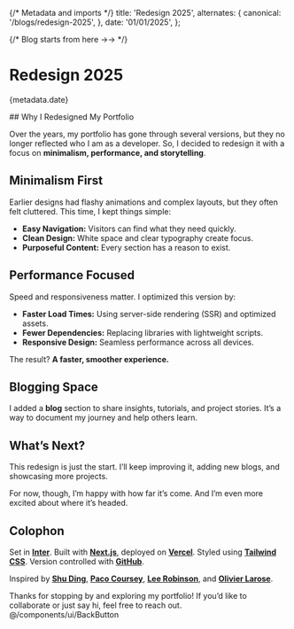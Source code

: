 {/* Metadata and imports */}
title: 'Redesign 2025',
alternates: {
canonical: '/blogs/redesign-2025',
},
date: '01/01/2025',
};

<BackButton />

{/* Blog starts from here ->-> */}

# Redesign 2025

<p className="text-neutral-400 mb-8 mt-2">
  {metadata.date}
</p>
## Why I Redesigned My Portfolio

Over the years, my portfolio has gone through several versions, but they no longer reflected who I am as a developer. So, I decided to redesign it with a focus on **minimalism, performance, and storytelling**.

## Minimalism First

Earlier designs had flashy animations and complex layouts, but they often felt cluttered. This time, I kept things simple:

- **Easy Navigation:** Visitors can find what they need quickly.
- **Clean Design:** White space and clear typography create focus.
- **Purposeful Content:** Every section has a reason to exist.

## Performance Focused

Speed and responsiveness matter. I optimized this version by:

- **Faster Load Times:** Using server-side rendering (SSR) and optimized assets.
- **Fewer Dependencies:** Replacing libraries with lightweight scripts.
- **Responsive Design:** Seamless performance across all devices.

The result? **A faster, smoother experience.**  

## Blogging Space

I added a **blog** section to share insights, tutorials, and project stories. It’s a way to document my journey and help others learn.

## What’s Next?

This redesign is just the start. I’ll keep improving it, adding new blogs, and showcasing more projects.

For now, though, I’m happy with how far it’s come. And I’m even more excited about where it’s headed.

## Colophon

Set in **[Inter](https://rsms.me/inter/)**. Built with **[Next.js](https://nextjs.org/)**, deployed on **[Vercel](https://vercel.com/)**. Styled using **[Tailwind CSS](https://tailwindcss.com/blog/tailwindcss-v4-beta)**. Version controlled with **[GitHub](https://github.com/)**.


Inspired by **[Shu Ding](https://shud.in/)**, **[Paco
Coursey](https://paco.me/)**, **[Lee Robinson](https://leerob.com/)**, and
**[Olivier Larose](https://www.olivierlarose.com/)**.


Thanks for stopping by and exploring my portfolio! If you’d like to collaborate or just say hi, feel free to reach out.
@/components/ui/BackButton